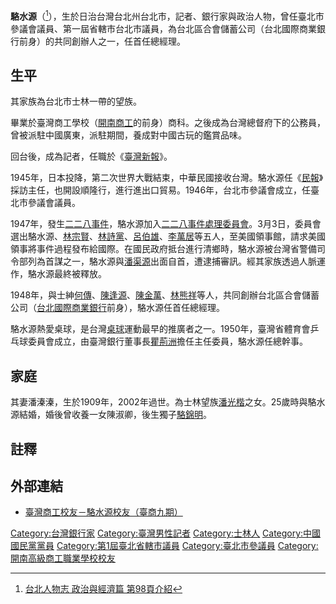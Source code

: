 '''駱水源'''（{{bd|1908年|5月10日|1976年|2月23日|}}<ref>[http://www-ws.gov.taipei/Download.ashx?u=LzAwMS9VcGxvYWQvNDA0L2NrZmlsZS81N2U2M2U2Ni03Nzg3LTQ3NmYtYWFmYy02ZjQ2ODg2ZjJlODYucGRm&n=5pS%2F5rK76IiH57aT5r%2Bf56%2BHLnBkZg%3D%3D 台北人物志 政治與經濟篇 第98頁介紹]</ref>），生於日治台灣台北州台北市，記者、銀行家與政治人物，曾任臺北市參議會議員、第一屆省轄市台北市議員，為台北區合會儲蓄公司（台北國際商業銀行前身）的共同創辦人之一，任首任總經理。

==生平==
其家族為台北市士林一帶的望族。

畢業於臺灣商工學校（[[開南商工|開南商工]]的前身）商科。之後成為台灣總督府下的公務員，曾被派駐中國廣東，派駐期間，養成對中國古玩的鑑賞品味。

回台後，成為記者，任職於《[[臺灣新報|臺灣新報]]》。

1945年，日本投降，第二次世界大戰結束，中華民國接收台灣。駱水源任《[[民報_(1945年)|民報]]》採訪主任，也開設順隆行，進行進出口貿易。1946年，台北市參議會成立，任臺北市參議會議員。

1947年，發生[[二二八事件|二二八事件]]，駱水源加入[[二二八事件處理委員會|二二八事件處理委員會]]。3月3日，委員會選出駱水源、[[林宗賢|林宗賢]]、[[林詩黨|林詩黨]]、[[呂伯雄|呂伯雄]]、[[李萬居|李萬居]]等五人，至美國領事館，請求美國領事將事件過程發布給國際。在國民政府抵台進行清鄉時，駱水源被台灣省警備司令部列為首謀之一，駱水源與[[潘渠源|潘渠源]]出面自首，遭逮捕審訊。經其家族透過人脈運作，駱水源最終被釋放。

1948年，與士紳[[何傳|何傳]]、[[陳逢源|陳逢源]]、[[陳金萬|陳金萬]]、[[林熊祥|林熊祥]]等人，共同創辦台北區合會儲蓄公司（[[台北國際商業銀行|台北國際商業銀行]]前身），駱水源任首任總經理。

駱水源熱愛桌球，是台灣[[桌球|桌球]]運動最早的推廣者之一。1950年，臺灣省體育會乒乓球委員會成立，由臺灣銀行董事長[[瞿荊洲|瞿荊洲]]擔任主任委員，駱水源任總幹事。

==家庭==
其妻潘溱溱，生於1909年，2002年過世。為士林望族[[潘光楷|潘光楷]]之女。25歲時與駱水源結婚，婚後曾收養一女陳淑卿，後生獨子[[駱錦明|駱錦明]]。

==註釋==
{{reflist}}
==外部連結==
* [http://web1.knvs.tp.edu.tw/web/pagech2-04.htm 臺灣商工校友－駱水源校友（臺商九期）]
[[Category:台灣銀行家|Category:台灣銀行家]]
[[Category:臺灣男性記者|Category:臺灣男性記者]]
[[Category:士林人|Category:士林人]]
[[Category:中國國民黨黨員|Category:中國國民黨黨員]]
[[Category:第1屆臺北省轄市議員|Category:第1屆臺北省轄市議員]]
[[Category:臺北市參議員|Category:臺北市參議員]]
[[Category:開南高級商工職業學校校友|Category:開南高級商工職業學校校友]]